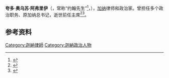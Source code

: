 {{Infobox officeholder
|honorific-prefix = 
|name             = 夸多·奥乌苏·阿弗里伊
|honorific-suffix = 
|image            = Kwadwo Owusu Afriyie - 2019 (cropped).jpg
|alt              = 
|caption          = 
|order            = 
|office           = {{le|加纳林业委员会|Forestry Commission (Ghana)}}主席
|term_start       = 2017年3月
|term_end         = 2020年7月1日
|president        = [[纳纳·阿库福-阿多|纳纳·阿库福-阿多]]
|predecessor      = 塞缪尔·阿法里·达蒂（Samuel Afari Dartey）
|successor        = 空置
|office1          = {{le|加纳国家石油公司|Ghana National Petroleum Corporation}}总裁
|term_start1      = 
|term_end1        = 
|president1       = [[约翰·阿吉耶库姆·库福尔|约翰·阿吉耶库姆·库福尔]]
|predecessor1     = 
|birth_date       = {{birth year|1957}}<ref name=":0"/>
|birth_place      = [[加纳|加纳]]
|death_date       = {{death date|2020|07|01}}<ref name=":0"/>
|death_place      = 加纳[[阿克拉|阿克拉]]
|restingplace     = 
|restingplacecoordinates = 
|birthname        = 
|nationality      = 加纳
|party            = {{le|新爱国党|New Patriotic Party}}
|otherparty       = <!--For additional political affiliations-->
|spouse           = 
|relations        = 
|children         = 
|residence        = 
|alma_mater       = {{le|加纳大学|University of Ghana}}法律学院
|occupation       = 公务员
|profession       = 法律
|cabinet          = 
|committees       = 
|portfolio        = 
|signature        = 
|signature_alt    = 
|website          = 
|footnotes        = 
|blank1           = 
|data1            = 
|blank2           = 
|data2            = 
|blank3           = 
|data3            = 
|blank4           = 
|data4            = 
|blank5           = 
|data5            = 
}}
'''夸多·奥乌苏·阿弗里伊'''（{{lang-en|Kwadwo Owusu Afriyie}}，常称“约翰先生”<ref name=":0">{{Cite news |url=http://www.pulse.com.gh/news/politics/second-chance-sir-john-to-contest-npp-general-secretary-position-id6716918.html |title=Second Chance: Sir John to contest NPP General Secretary position |last=Tornyi |first=Emmanuel |date=22 May 2017 |access-date=18 December 2017 |language=en-US |archive-date=2017-12-31 |archive-url=https://web.archive.org/web/20171231105157/http://www.pulse.com.gh/news/politics/second-chance-sir-john-to-contest-npp-general-secretary-position-id6716918.html |dead-url=no }}</ref>，{{bd|1957年||2020年|7月1日|catIdx=Afriyie}}），[[加纳|加纳]]律师和政治家。曾担任多个政治职务、原加纳{{le|新爱国党|New Patriotic Party}}总书记，逝世前任{{le|加纳林业委员会|Forestry Commission (Ghana)}}主席<ref name=":1">{{Cite news |url=http://www.pulse.com.gh/news/presidential-appointment-sir-john-named-forestry-commission-ceo-id6367665.html#top |title=Presidential Appointment: Sir John named Forestry Commission CEO |work=Pulse |last=Tornyi |first=Emmanuel |date=14 March 2017 |access-date=18 December 2017 |language=en-US |archive-date=2017-12-23 |archive-url=https://web.archive.org/web/20171223211431/http://www.pulse.com.gh/news/presidential-appointment-sir-john-named-forestry-commission-ceo-id6367665.html#top |dead-url=no }}</ref><ref name=":2">{{Cite news |url=http://kasapafmonline.com/2017/05/22/ill-contest-npp-general-secretary-position-sir-john/ |title=I'll contest NPP General Secretary position if… – Sir John |date=22 May 2017 |work=Kasapa102.5FM |access-date=18 December 2017 |language=en-US |archive-date=2017-12-14 |archive-url=https://web.archive.org/web/20171214142429/http://kasapafmonline.com/2017/05/22/ill-contest-npp-general-secretary-position-sir-john/ |dead-url=no }}</ref>。

==参考资料==
{{reflist}}

[[Category:迦納律師|Category:迦納律師]]
[[Category:迦納政治人物|Category:迦納政治人物]]